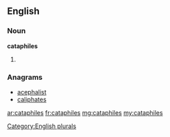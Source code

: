 ==English==

===Noun===
'''cataphiles'''

# {{plural of|cataphile}}

===Anagrams===
* [[acephalist#English|acephalist]]
* [[caliphates#English|caliphates]]

[[Category:English plurals]]

[[ar:cataphiles]]
[[fr:cataphiles]]
[[mg:cataphiles]]
[[my:cataphiles]]